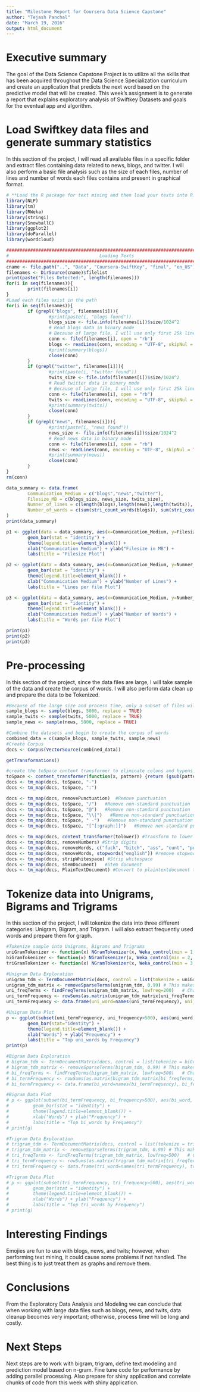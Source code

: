 ```yaml
---
title: "Milestone Report for Coursera Data Science Capstone"
author: "Tejash Panchal"
date: "March 19, 2016"
output: html_document
---
```


# Executive summary
The goal of the Data Science Capstone Project is to utilize all the skills that has been acquired throughout the Data Science Specialization curriculum and create an application that predicts the next word based on the predictive model that will be created.  This week's assignment is to generate a report that explains exploratory analysis of Swiftkey Datasets and goals for the eventual app and algorithm.

# Load Swiftkey data files and generate summary statistics
In this section of the project, I will read all available files in a specific folder and extract files containing data related to news, blogs, and twitter.  I will also perform a basic file analysis such as the size of each files, number of lines and number of words each files contains and present in graphical format.

```r
# **Load the R package for text mining and then load your texts into R.**
library(NLP)
library(tm)
library(RWeka)
library(stringi)
library(SnowballC)
library(ggplot2)
library(doParallel)
library(wordcloud)  

##########################################################################################
#                                  Loading Texts                                         #
########################################################################################## 
cname <- file.path("..", "Data", "Coursera-SwiftKey", "final", "en_US")   
filenames <- DirSource(cname)$filelist
print(paste("Files Detected:", length(filenames)))
for(i in seq(filenames)){
        print(filenames[i])
}
#Load each files exist in the path
for(i in seq(filenames)){
        if (grepl("blogs", filenames[i])){
                #print(paste(i, "blogs found"))
                blogs_size <- file.info(filenames[i])$size/1024^2
                # Read blogs data in binary mode
                # Because of large file, I will use only first 25k lines
                conn <- file(filenames[i], open = "rb")
                blogs <- readLines(conn, encoding = "UTF-8", skipNul = TRUE)
                #print(summary(blogs))
                close(conn)
        }
        if (grepl("twitter", filenames[i])){
                #print(paste(i, "twitter found"))
                twits_size <- file.info(filenames[i])$size/1024^2
                # Read twitter data in binary mode
                # Because of large file, I will use only first 25k lines
                conn <- file(filenames[i], open = "rb")
                twits <- readLines(conn, encoding = "UTF-8", skipNul = TRUE)
                #print(summary(twits))
                close(conn)
        }
        if (grepl("news", filenames[i])){
                #print(paste(i, "news found"))
                news_size <- file.info(filenames[i])$size/1024^2
                # Read news data in binary mode
                conn <- file(filenames[i], open = "rb")
                news <- readLines(conn, encoding = "UTF-8", skipNul = TRUE)
                #print(summary(news))
                close(conn)
        }
}
rm(conn)

data_summary <- data.frame(
        Communication_Medium = c("blogs","news","twitter"),
        Filesize_MB = c(blogs_size, news_size, twits_size),
        Numner_of_lines = c(length(blogs),length(news),length(twits)),
        Number_of_words = c(sum(stri_count_words(blogs)), sum(stri_count_words(news)), sum(stri_count_words(twits)))
)
print(data_summary)

p1 <- ggplot(data = data_summary, aes(x=Communication_Medium, y=Filesize_MB)) +
        geom_bar(stat = "identity") +
        theme(legend.title=element_blank()) +
        xlab("Communication Medium") + ylab("Filesize in MB") +
        labs(title = "Filesize Plot")

p2 <- ggplot(data = data_summary, aes(x=Communication_Medium, y=Numner_of_lines)) +
        geom_bar(stat = "identity") +
        theme(legend.title=element_blank()) +
        xlab("Communication Medium") + ylab("Number of Lines") +
        labs(title = "Lines per file Plot")

p3 <- ggplot(data = data_summary, aes(x=Communication_Medium, y=Number_of_words)) +
        geom_bar(stat = "identity") +
        theme(legend.title=element_blank()) +
        xlab("Communication Medium") + ylab("Number of Words") +
        labs(title = "Words per file Plot")

print(p1)
print(p2)
print(p3)
```

# Pre-processing
In this section of the project, since the data files are large, I will take sample of the data and create the corpus of words.  I will also perform data clean up and prepare the data to be Tokenized.

```r
#Because of the large size and process time, only a subset of files will be sampled
sample_blogs <- sample(blogs, 5000, replace = TRUE)
sample_twits <- sample(twits, 5000, replace = TRUE)
sample_news <- sample(news, 5000, replace = TRUE)

#Combine the datasets and begin to create the corpus of words
combined_data = c(sample_blogs, sample_twits, sample_news)
#Create Corpus
docs <- Corpus(VectorSource(combined_data))

getTransformations()

#create the toSpace content transformer to eliminate colons and hypens
toSpace <- content_transformer(function(x, pattern) {return (gsub(pattern, " ", x))})
docs <- tm_map(docs, toSpace, "-")
docs <- tm_map(docs, toSpace, ":")

docs <- tm_map(docs, removePunctuation)  #Remove punctuation
docs <- tm_map(docs, toSpace, "/")   #Remove non-standard punctuation
docs <- tm_map(docs, toSpace, "@")   #Remove non-standard punctuation
docs <- tm_map(docs, toSpace, "\\|")   #Remove non-standard punctuation
docs <- tm_map(docs, toSpace, " -")   #Remove non-standard punctuation
docs <- tm_map(docs, toSpace, "[^[:graph:]]")   #Remove non-standard punctuation emoji

docs <- tm_map(docs, content_transformer(tolower)) #Transform to lower case
docs <- tm_map(docs, removeNumbers) #Strip digits
docs <- tm_map(docs, removeWords, c("fuck", "bitch", "ass", "cunt", "pussy", "asshole")) #Remove bad words
docs <- tm_map(docs, removeWords, stopwords("english")) #remove stopwords
docs <- tm_map(docs, stripWhitespace) #Strip whitespace
docs <- tm_map(docs, stemDocument)   #Stem document
docs <- tm_map(docs, PlainTextDocument) #Convert to plaintextdocument to complete preprocessing

```

# Tokenize data into Unigrams, Bigrams and Trigrams
In this section of the project, I will tokenize the data into three different categories: Unigram, Bigram, and Trigram.  I will also extract frequently used words and prepare them for graph.

```r
#Tokenize sample into Unigrams, Bigrams and Trigrams
uniGramTokenizer <- function(x) NGramTokenizer(x, Weka_control(min = 1, max = 1))
biGramTokenizer <- function(x) NGramTokenizer(x, Weka_control(min = 2, max = 2))
triGramTokenizer <- function(x) NGramTokenizer(x, Weka_control(min = 3, max = 3))

#Unigram Data Exploration
unigram_tdm <- TermDocumentMatrix(docs, control = list(tokenize = uniGramTokenizer))
unigram_tdm_matrix <- removeSparseTerms(unigram_tdm, 0.99) # This makes a matrix that is 99% empty space, maximum.   
uni_freqTerms <- findFreqTerms(unigram_tdm_matrix, lowfreq=200)   # Change "200" to whatever is most appropriate for your text data.
uni_termFrequency <- rowSums(as.matrix(unigram_tdm_matrix[uni_freqTerms,]))
uni_termFrequency <- data.frame(uni_word=names(uni_termFrequency), uni_frequency=uni_termFrequency)

#Unigram Data Plot
p <- ggplot(subset(uni_termFrequency, uni_frequency>500), aes(uni_word, uni_frequency)) +
        geom_bar(stat="identity") +
        theme(legend.title=element_blank()) +
        xlab("Words") + ylab("Frequency") +
        labs(title = "Top uni_words by Frequency")
print(p)

#Bigram Data Exploration
# bigram_tdm <- TermDocumentMatrix(docs, control = list(tokenize = biGramTokenizer))
# bigram_tdm_matrix <- removeSparseTerms(bigram_tdm, 0.99) # This makes a matrix that is 99% empty space, maximum.   
# bi_freqTerms <- findFreqTerms(bigram_tdm_matrix, lowfreq=500)   # Change "500" to whatever is most appropriate for your text data.
# bi_termFrequency <- rowSums(as.matrix(bigram_tdm_matrix[bi_freqTerms,]))
# bi_termFrequency <- data.frame(bi_word=names(bi_termFrequency), bi_frequency=bi_termFrequency)

#Bigram Data Plot
# p <- ggplot(subset(bi_termFrequency, bi_frequency>500), aes(bi_word, bi_frequency)) +
#         geom_bar(stat = "identity") +
#         theme(legend.title=element_blank()) +
#         xlab("Words") + ylab("Frequency") +
#         labs(title = "Top bi_words by Frequency")
# print(g)

#Trigram Data Exploration
# trigram_tdm <- TermDocumentMatrix(docs, control = list(tokenize = triGramTokenizer))
# trigram_tdm_matrix <- removeSparseTerms(trigram_tdm, 0.99) # This makes a matrix that is 99% empty space, maximum.   
# tri_freqTerms <- findFreqTerms(trigram_tdm_matrix, lowfreq=500)   # Change "500" to whatever is most appropriate for your text data.
# tri_termFrequency <- rowSums(as.matrix(trigram_tdm_matrix[tri_freqTerms,]))
# tri_termFrequency <- data.frame(tri_word=names(tri_termFrequency), tri_frequency=tri_termFrequency)

#Trigram Data Plot
# p <- ggplot(subset(tri_termFrequency, tri_frequency>500), aes(tri_word, tri_frequency)) +
#         geom_bar(stat = "identity") +
#         theme(legend.title=element_blank()) +
#         xlab("Words") + ylab("Frequency") +
#         labs(title = "Top tri_words by Frequency")
# print(g)
```

# Interesting Findings
Emojies are fun to use with blogs, news, and twits; however, when performing text mining, it could cause some problems if not handled.  The best thing is to just treat them as graphs and remove them.

# Conclusions
From the Exploratory Data Analysis and Modeling we can conclude that when working with large data files such as blogs, news, and twits, data cleanup becomes very important; otherwise, process time will be long and costly.

# Next Steps
Next steps are to work with bigram, trigram, define text modeling and prediction model based on n-gram.  Fine tune code for performance by adding parallel processing.  Also prepare for shiny application and correlate chunks of code from this week with shiny application.
